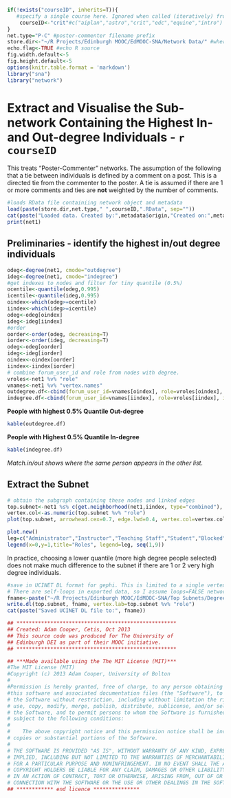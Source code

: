 ```r
if(!exists("courseID", inherits=T)){
   #specify a single course here. Ignored when called (iteratively) from "Degree P-C - All Courses.R"
    courseID<-"crit"#c("aiplan","astro","crit","edc","equine","intro")
}
net.type="P-C" #poster-commenter filename prefix
store.dir<-"~/R Projects/Edinburgh MOOC/EdMOOC-SNA/Network Data/" #where the extracted networks are stored
echo.flag<-TRUE #echo R source
fig.width.default<-5
fig.height.default<-5
options(knitr.table.format = 'markdown')
library("sna")
library("network")
```

Extract and Visualise the Sub-network Containing the Highest In- and Out-degree Individuals - `r courseID`
========================================================

This treats "Poster-Commenter" networks. The assumption of the following that a tie between individuals is defined by a comment on a post. This is a directed tie from the commenter to the poster. A tie is assumed if there are 1 or more comments and ties are **not** weighted by the number of comments.


```r
#loads RData file containiing network object and metadata
load(paste(store.dir,net.type," ",courseID,".RData", sep=""))
cat(paste("Loaded data. Created by:",metadata$origin,"Created on:",metadata$created))
print(net1)
```

## Preliminaries - identify the highest in/out degree individuals

```r
odeg<-degree(net1, cmode="outdegree")
ideg<-degree(net1, cmode="indegree")
#get indexes to nodes and filter for tiny quantile (0.5%)
ocentile<-quantile(odeg,0.995)
icentile<-quantile(ideg,0.995)
oindex<-which(odeg>=ocentile)
iindex<-which(ideg>=icentile)
odeg<-odeg[oindex]
ideg<-ideg[iindex]
#order
oorder<-order(odeg, decreasing=T)
iorder<-order(ideg, decreasing=T)
odeg<-odeg[oorder]
ideg<-ideg[iorder]
oindex<-oindex[oorder]
iindex<-iindex[iorder]
# combine forum_user_id and role from nodes with degree.
vroles<-net1 %v% "role"
vnames<-net1 %v% "vertex.names"
outdegree.df<-cbind(forum_user_id=vnames[oindex], role=vroles[oindex], out.degree=odeg, match.in=oindex %in% iindex)
indegree.df<-cbind(forum_user_id=vnames[iindex], role=vroles[iindex], in.degree=ideg, match.out=iindex %in% oindex)
```

**People with highest 0.5% Quantile Out-degree**

```r
kable(outdegree.df)
```

**People with Highest 0.5% Quantile In-degree**

```r
kable(indegree.df)
```
_Match.in/out shows where the same person appears in the other list._

## Extract the Subnet
```r
# obtain the subgraph containing these nodes and linked edges
top.subnet<-net1 %s% c(get.neighborhood(net1,iindex, type="combined"), get.neighborhood(net1,iindex, type="combined"))
vertex.col<-as.numeric(top.subnet %v% "role")
plot(top.subnet, arrowhead.cex=0.7, edge.lwd=0.4, vertex.col=vertex.col, vertices.last=FALSE)
```
```r
plot.new()
leg=c("Administrator","Instructor","Teaching Staff","Student","Blocked","Student Access","Community TA","School Administrator","Student (Forum Banned)")
legend(x=0,y=1,title="Roles", legend=leg, seq(1,9))
```
In practice, choosing a lower quantile (more high degree people selected) does not make much difference to the subnet if there are 1 or 2 very high degree individuals.

```r
#save in UCINET DL format for gephi. This is limited to a single vertex label AFAIK.
# There are self-loops in exported data, so I assume loops=FALSE network attribute controls processing, not the data structure
fname<-paste("~/R Projects/Edinburgh MOOC/EdMOOC-SNA/Top Subnets/Degree ", net.type, " - " ,courseID,".dl",sep="")
write.dl(top.subnet, fname, vertex.lab=top.subnet %v% "role")
cat(paste("Saved UCINET DL file to:", fname))
```


```r
## ****************************************************
## Created: Adam Cooper, Cetis, Oct 2013
## This source code was produced for The University of
## Edinburgh DEI as part of their MOOC initiative.
## ****************************************************

## ***Made available using the The MIT License (MIT)***
#The MIT License (MIT)
#Copyright (c) 2013 Adam Cooper, University of Bolton
#
#Permission is hereby granted, free of charge, to any person obtaining a copy of
#this software and associated documentation files (the "Software"), to deal in
# the Software without restriction, including without limitation the rights to
# use, copy, modify, merge, publish, distribute, sublicense, and/or sell copies of
# the Software, and to permit persons to whom the Software is furnished to do so,
# subject to the following conditions:
#    
#    The above copyright notice and this permission notice shall be included in all
# copies or substantial portions of the Software.
# 
# THE SOFTWARE IS PROVIDED "AS IS", WITHOUT WARRANTY OF ANY KIND, EXPRESS OR
# IMPLIED, INCLUDING BUT NOT LIMITED TO THE WARRANTIES OF MERCHANTABILITY, FITNESS
# FOR A PARTICULAR PURPOSE AND NONINFRINGEMENT. IN NO EVENT SHALL THE AUTHORS OR
# COPYRIGHT HOLDERS BE LIABLE FOR ANY CLAIM, DAMAGES OR OTHER LIABILITY, WHETHER
# IN AN ACTION OF CONTRACT, TORT OR OTHERWISE, ARISING FROM, OUT OF OR IN
# CONNECTION WITH THE SOFTWARE OR THE USE OR OTHER DEALINGS IN THE SOFTWARE.
## ************ end licence ***************
```